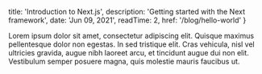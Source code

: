 
  title: 'Introduction to Next.js',
  description: 'Getting started with the Next framework',
  date: 'Jun 09, 2021',
  readTime: 2,
  href: '/blog/hello-world'
}


Lorem ipsum dolor sit amet, consectetur adipiscing elit. Quisque maximus pellentesque dolor non egestas. In sed tristique elit. Cras vehicula, nisl vel ultricies gravida, augue nibh laoreet arcu, et tincidunt augue dui non elit. Vestibulum semper posuere magna, quis molestie mauris faucibus ut.
